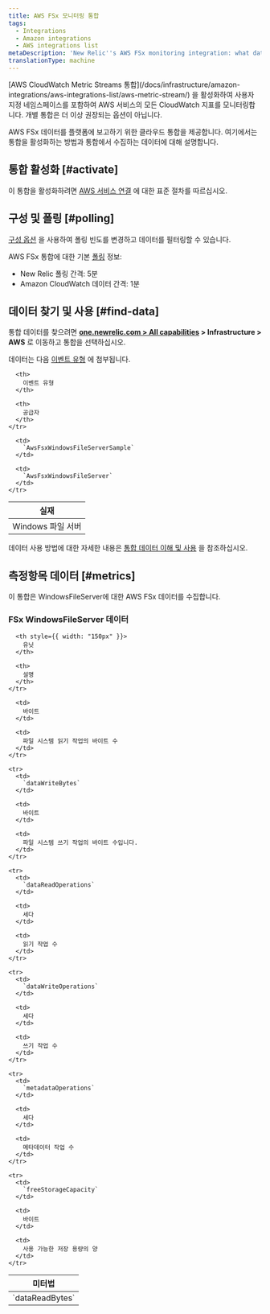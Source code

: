 ```yaml
---
title: AWS FSx 모니터링 통합
tags:
  - Integrations
  - Amazon integrations
  - AWS integrations list
metaDescription: 'New Relic''s AWS FSx monitoring integration: what data it reports, and how to enable it.'
translationType: machine
---
```


<Callout variant="important">
  [AWS CloudWatch Metric Streams 통합](/docs/infrastructure/amazon-integrations/aws-integrations-list/aws-metric-stream/) 을 활성화하여 사용자 지정 네임스페이스를 포함하여 AWS 서비스의 모든 CloudWatch 지표를 모니터링합니다. 개별 통합은 더 이상 권장되는 옵션이 아닙니다.
</Callout>

AWS FSx 데이터를 플랫폼에 보고하기 위한 클라우드 통합을 제공합니다. 여기에서는 통합을 활성화하는 방법과 통합에서 수집하는 데이터에 대해 설명합니다.

## 통합 활성화 [#activate]

이 통합을 활성화하려면 [AWS 서비스 연결](/docs/infrastructure/infrastructure-integrations/getting-started/connect-aws-integrations-infrastructure) 에 대한 표준 절차를 따르십시오.

## 구성 및 폴링 [#polling]

[구성 옵션](/docs/integrations/new-relic-integrations/getting-started/configure-polling-frequency-data-collection-cloud-integrations) 을 사용하여 폴링 빈도를 변경하고 데이터를 필터링할 수 있습니다.

AWS FSx 통합에 대한 기본 [폴링](/docs/infrastructure/amazon-integrations/aws-integrations-list/aws-polling-intervals-infrastructure-integrations) 정보:

* New Relic 폴링 간격: 5분
* Amazon CloudWatch 데이터 간격: 1분

## 데이터 찾기 및 사용 [#find-data]

통합 데이터를 찾으려면 **[one.newrelic.com > All capabilities](https://one.newrelic.com/all-capabilities) > Infrastructure > AWS** 로 이동하고 통합을 선택하십시오.

데이터는 다음 [이벤트 유형](/docs/data-apis/understand-data/new-relic-data-types/#event-data) 에 첨부됩니다.

<table>
  <thead>
    <tr>
      <th>
        실재
      </th>

      <th>
        이벤트 유형
      </th>

      <th>
        공급자
      </th>
    </tr>
  </thead>

  <tbody>
    <tr>
      <td>
        Windows 파일 서버
      </td>

      <td>
        `AwsFsxWindowsFileServerSample`
      </td>

      <td>
        `AwsFsxWindowsFileServer`
      </td>
    </tr>
  </tbody>
</table>

데이터 사용 방법에 대한 자세한 내용은 [통합 데이터 이해 및 사용](/docs/infrastructure/integrations/find-use-infrastructure-integration-data) 을 참조하십시오.

## 측정항목 데이터 [#metrics]

이 통합은 WindowsFileServer에 대한 AWS FSx 데이터를 수집합니다.

### FSx WindowsFileServer 데이터

<table>
  <thead>
    <tr>
      <th style={{ width: "275px" }}>
        미터법
      </th>

      <th style={{ width: "150px" }}>
        유닛
      </th>

      <th>
        설명
      </th>
    </tr>
  </thead>

  <tbody>
    <tr>
      <td>
        `dataReadBytes`
      </td>

      <td>
        바이트
      </td>

      <td>
        파일 시스템 읽기 작업의 바이트 수
      </td>
    </tr>

    <tr>
      <td>
        `dataWriteBytes`
      </td>

      <td>
        바이트
      </td>

      <td>
        파일 시스템 쓰기 작업의 바이트 수입니다.
      </td>
    </tr>

    <tr>
      <td>
        `dataReadOperations`
      </td>

      <td>
        세다
      </td>

      <td>
        읽기 작업 수
      </td>
    </tr>

    <tr>
      <td>
        `dataWriteOperations`
      </td>

      <td>
        세다
      </td>

      <td>
        쓰기 작업 수
      </td>
    </tr>

    <tr>
      <td>
        `metadataOperations`
      </td>

      <td>
        세다
      </td>

      <td>
        메타데이터 작업 수
      </td>
    </tr>

    <tr>
      <td>
        `freeStorageCapacity`
      </td>

      <td>
        바이트
      </td>

      <td>
        사용 가능한 저장 용량의 양
      </td>
    </tr>
  </tbody>
</table>